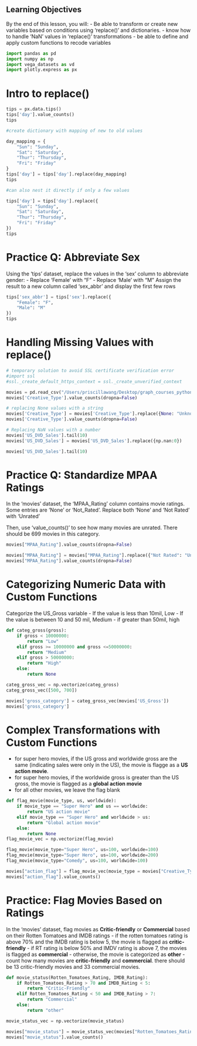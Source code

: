 ## Learning Objectives
By the end of this lesson, you will:
- Be able to transform or create new variables based on conditions using 'replace()' and dictionaries.
- know how to handle 'NaN' values in 'replace()' transformations
- be able to define and apply custom functions to recode variables


```python
import pandas as pd
import numpy as np
import vega_datasets as vd
import plotly.express as px
```

# Intro to replace()

```python
tips = px.data.tips()
tips['day'].value_counts()
tips
```


```python
#create dictionary with mapping of new to old values

day_mapping = {
    "Sun": "Sunday",
    "Sat": "Saturday",
    "Thur": "Thursday",
    "Fri": "Friday"
}
tips['day'] = tips['day'].replace(day_mapping)
tips
```

```python
#can also nest it directly if only a few values

tips['day'] = tips['day'].replace({
    "Sun": "Sunday",
    "Sat": "Saturday",
    "Thur": "Thursday",
    "Fri": "Friday"
})
tips
```

# Practice Q: Abbreviate Sex

Using the 'tips' dataset, replace the values in the 'sex' column to abbreviate gender:
- Replace 'Female' with "F"
- Replace 'Male' with "M"
Assign the result to a new column called 'sex_abbr' and display the first few rows


```python
tips['sex_abbr'] = tips['sex'].replace({
    "Female": "F",
    "Male": "M"
})
tips
```

# Handling Missing Values with replace()

```python
# temporary solution to avoid SSL certificate verification error
#import ssl
#ssl._create_default_https_context = ssl._create_unverified_context
```

```python
movies = pd.read_csv("/Users/priscillawang/Desktop/graph_courses_python/data/movies-1731168734.9527.csv")
movies['Creative_Type'].value_counts(dropna=False)
```

```python
# replacing None values with a string
movies['Creative_Type'] = movies['Creative_Type'].replace({None: "Unknown/Unclear"}) 
movies['Creative_Type'].value_counts(dropna=False)
```


```python
# Replacing NaN values with a number
movies['US_DVD_Sales'].tail(10)
movies['US_DVD_Sales'] = movies['US_DVD_Sales'].replace({np.nan:0})
```


```python
movies['US_DVD_Sales'].tail(10)
```

# Practice Q: Standardize MPAA Ratings
In the 'movies' dataset, the 'MPAA_Rating' column contains movie ratings. Some entries are 'None' or 'Not_Rated'. Replace both 'None' and 'Not Rated' with 'Unrated'

Then, use 'value_counts()' to see how many movies are unrated. There should be 699 movies in this category.


```python
movies["MPAA_Rating"].value_counts(dropna=False)
```

```python
movies["MPAA_Rating"] = movies["MPAA_Rating"].replace({"Not Rated": "Unrated", None: "Unrated"})
movies["MPAA_Rating"].value_counts(dropna=False)
```

# Categorizing Numeric Data with Custom Functions

Categorize the US_Gross variable
- If the value is less than 10mil, Low
- If the value is between 10 and 50 mil, Medium
- if greater than 50mil, high


```python
def categ_gross(gross):
    if gross < 10000000:
        return "Low"
    elif gross >= 10000000 and gross <=50000000:
        return "Medium"
    elif gross > 50000000:
        return "High"
    else:
        return None

categ_gross_vec = np.vectorize(categ_gross)
categ_gross_vec([500, 700])
```


```python
movies['gross_category'] = categ_gross_vec(movies['US_Gross'])
movies['gross_category'] 
```

# Complex Transformations with Custom Functions
- for super hero movies, if the US gross and worldwide gross are the same (indicating sales were only in the US), the movie is flagge as a **US action movie**.
- for super hero movies, if the worldwide gross is greater than the US gross, the movie is flagged as a **global action movie**
- for all other movies, we leave the flag blank


```python
def flag_movie(movie_type, us, worldwide):
    if movie_type == "Super Hero" and us == worldwide:
        return "US action movie"
    elif movie_type == "Super Hero" and worldwide > us:
        return "Global action movie"
    else:
        return None
flag_movie_vec = np.vectorize(flag_movie)
```


```python
flag_movie(movie_type="Super Hero", us=100, worldwide=100)
flag_movie(movie_type="Super Hero", us=100, worldwide=200)
flag_movie(movie_type="Comedy", us=100, worldwide=100)

```


```python
movies["action_flag"] = flag_movie_vec(movie_type = movies["Creative_Type"], us=movies["US_Gross"], worldwide=movies["Worldwide_Gross"])
movies["action_flag"].value_counts()
```

# Practice: Flag Movies Based on Ratings

In the 'movies' dataset, flag movies as **Critic-friendly** or **Commercial** based on their Rotten Tomatoes and IMDB ratings
- if the rotten tomatoes rating is above 70% and the IMDB rating is below 5, the movie is flagged as **critic-friendly**
- if RT rating is below 50% and IMDV rating is above 7, the movies is flagged as **commercial**
- otherwise, the movie is categorized as **other**
- count how many movies are **critic-friendly** and **commercial**. there should be 13 critic-friendly movies and 33 commercial movies.


```python
def movie_status(Rotten_Tomatoes_Rating, IMDB_Rating):
    if Rotten_Tomatoes_Rating > 70 and IMDB_Rating < 5:
        return "Critic-Friendly"
    elif Rotten_Tomatoes_Rating < 50 and IMDB_Rating > 7:
        return "Commercial"
    else:
        return "other"

movie_status_vec = np.vectorize(movie_status)
```

```python
movies["movie_status"] = movie_status_vec(movies["Rotten_Tomatoes_Rating"], movies["IMDB_Rating"])
movies["movie_status"].value_counts()

```